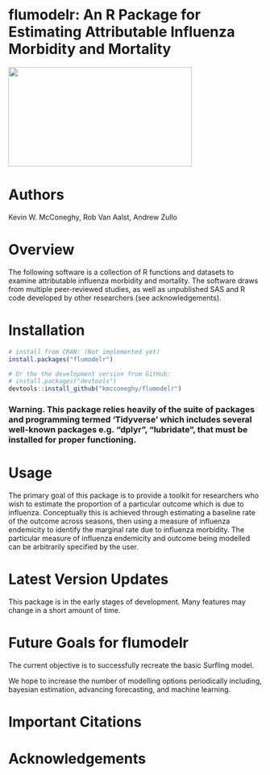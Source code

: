 
flumodelr: An R Package for Estimating Attributable Influenza Morbidity and Mortality
===============
<img src="images/testimage.gif" width=364 height=197 align="center"/>
                                                                 
# Authors
Kevin W. McConeghy, Rob Van Aalst, Andrew Zullo

# Overview 
The following software is a collection of R functions and datasets to examine attributable influenza morbidity and mortality. The software draws from multiple peer-reviewed studies, as well as unpublished SAS and R code developed by other researchers (see acknowledgements). 

# Installation  
```r
# install from CRAN: (Not implemented yet)
install.packages("flumodelr")

# Or the the development version from GitHub:
# install.packages("devtools")
devtools::install_github("kmcconeghy/flumodelr")
```

### Warning. This package relies heavily of the suite of packages and programming termed 'Tidyverse' which includes several well-known packages e.g. "dplyr", "lubridate", that must be installed for proper functioning.

# Usage 

The primary goal of this package is to provide a toolkit for researchers who wish to estimate the proportion of a particular outcome which is due to influenza. Conceptually this is achieved through estimating a baseline rate of the outcome across seasons, then using a measure of influenza endemicity to identify the marginal rate due to influenza morbidity. The particular measure of influenza endemicity and outcome being modelled can be arbitrarily specified by the user.  

# Latest Version Updates

This package is in the early stages of development. Many features may change in a short amount of time.

# Future Goals for flumodelr

The current objective is to successfully recreate the basic Surfling model. 

We hope to increase the number of modelling options periodically including, bayesian estimation, advancing forecasting, and machine learning.

# Important Citations

# Acknowledgements
